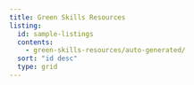```yaml
---
title: Green Skills Resources
listing: 
  id: sample-listings
  contents: 
    - green-skills-resources/auto-generated/
  sort: "id desc"
  type: grid
---
```



